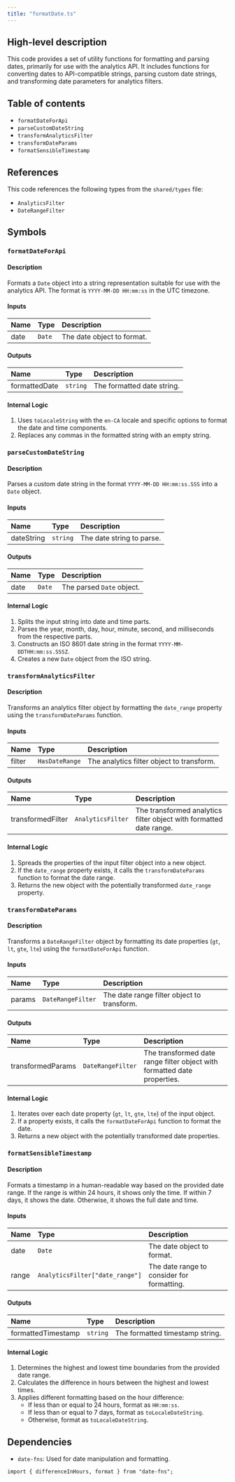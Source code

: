 ```yaml
---
title: "formatDate.ts"
---
```


## High-level description
This code provides a set of utility functions for formatting and parsing dates, primarily for use with the analytics API. It includes functions for converting dates to API-compatible strings, parsing custom date strings, and transforming date parameters for analytics filters.

## Table of contents
- `formatDateForApi`
- `parseCustomDateString`
- `transformAnalyticsFilter`
- `transformDateParams`
- `formatSensibleTimestamp`

## References
This code references the following types from the `shared/types` file:
- `AnalyticsFilter`
- `DateRangeFilter`

## Symbols

### `formatDateForApi`
#### Description
Formats a `Date` object into a string representation suitable for use with the analytics API. The format is `YYYY-MM-DD HH:mm:ss` in the UTC timezone.

#### Inputs
| Name | Type | Description |
|:-----|:-----|:------------|
| date | `Date` | The date object to format. |

#### Outputs
| Name | Type | Description |
|:-----|:-----|:------------|
| formattedDate | `string` | The formatted date string. |

#### Internal Logic
1. Uses `toLocaleString` with the `en-CA` locale and specific options to format the date and time components.
2. Replaces any commas in the formatted string with an empty string.

### `parseCustomDateString`
#### Description
Parses a custom date string in the format `YYYY-MM-DD HH:mm:ss.SSS` into a `Date` object.

#### Inputs
| Name | Type | Description |
|:-----|:-----|:------------|
| dateString | `string` | The date string to parse. |

#### Outputs
| Name | Type | Description |
|:-----|:-----|:------------|
| date | `Date` | The parsed `Date` object. |

#### Internal Logic
1. Splits the input string into date and time parts.
2. Parses the year, month, day, hour, minute, second, and milliseconds from the respective parts.
3. Constructs an ISO 8601 date string in the format `YYYY-MM-DDTHH:mm:ss.SSSZ`.
4. Creates a new `Date` object from the ISO string.

### `transformAnalyticsFilter`
#### Description
Transforms an analytics filter object by formatting the `date_range` property using the `transformDateParams` function.

#### Inputs
| Name | Type | Description |
|:-----|:-----|:------------|
| filter | `HasDateRange` | The analytics filter object to transform. |

#### Outputs
| Name | Type | Description |
|:-----|:-----|:------------|
| transformedFilter | `AnalyticsFilter` | The transformed analytics filter object with formatted date range. |

#### Internal Logic
1. Spreads the properties of the input filter object into a new object.
2. If the `date_range` property exists, it calls the `transformDateParams` function to format the date range.
3. Returns the new object with the potentially transformed `date_range` property.

### `transformDateParams`
#### Description
Transforms a `DateRangeFilter` object by formatting its date properties (`gt`, `lt`, `gte`, `lte`) using the `formatDateForApi` function.

#### Inputs
| Name | Type | Description |
|:-----|:-----|:------------|
| params | `DateRangeFilter` | The date range filter object to transform. |

#### Outputs
| Name | Type | Description |
|:-----|:-----|:------------|
| transformedParams | `DateRangeFilter` | The transformed date range filter object with formatted date properties. |

#### Internal Logic
1. Iterates over each date property (`gt`, `lt`, `gte`, `lte`) of the input object.
2. If a property exists, it calls the `formatDateForApi` function to format the date.
3. Returns a new object with the potentially transformed date properties.

### `formatSensibleTimestamp`
#### Description
Formats a timestamp in a human-readable way based on the provided date range. If the range is within 24 hours, it shows only the time. If within 7 days, it shows the date. Otherwise, it shows the full date and time.

#### Inputs
| Name | Type | Description |
|:-----|:-----|:------------|
| date | `Date` | The date object to format. |
| range | `AnalyticsFilter["date_range"]` | The date range to consider for formatting. |

#### Outputs
| Name | Type | Description |
|:-----|:-----|:------------|
| formattedTimestamp | `string` | The formatted timestamp string. |

#### Internal Logic
1. Determines the highest and lowest time boundaries from the provided date range.
2. Calculates the difference in hours between the highest and lowest times.
3. Applies different formatting based on the hour difference:
    - If less than or equal to 24 hours, format as `HH:mm:ss`.
    - If less than or equal to 7 days, format as `toLocaleDateString`.
    - Otherwise, format as `toLocaleDateString`.

## Dependencies
- `date-fns`: Used for date manipulation and formatting.

```
import { differenceInHours, format } from "date-fns";
```
